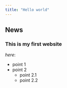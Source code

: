 ```yaml
---
title: "Hello world"
---
```


## News

### This is my first website

_here_:

- point 1
- point 2
  - point 2.1
  - point 2.2
  


